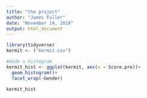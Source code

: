 ```yaml
---
title: "the project"
author: "James Fuller"
date: "November 14, 2018"
output: html_document
---
```

```r
library(tidyverse)
kermit <- ("kermit.csv")

#made a histogram
kermit_hist <- ggplot(kermit, aes(x = Score.pre))+
  geom_histogram()+
  facet_wrap(~Gender)

kermit_hist
```




